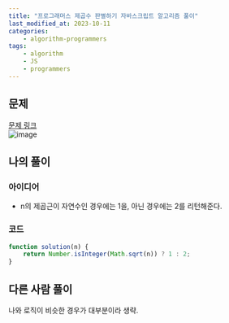 ```yaml
---
title: "프로그래머스 제곱수 판별하기 자바스크립트 알고리즘 풀이"
last_modified_at: 2023-10-11
categories:
    - algorithm-programmers
tags:
    - algorithm
    - JS
    - programmers
---
```


## 문제
[문제 링크](https://school.programmers.co.kr/learn/courses/30/lessons/120909)  
![image](https://github.com/makepin2r/TIL/assets/39889583/1ca48280-1f03-4da5-9e46-a5291b70a90f)

## 나의 풀이
### 아이디어
- n의 제곱근이 자연수인 경우에는 1을, 아닌 경우에는 2를 리턴해준다.
### 코드
```javascript
function solution(n) {
    return Number.isInteger(Math.sqrt(n)) ? 1 : 2;
}
```

## 다른 사람 풀이
나와 로직이 비슷한 경우가 대부분이라 생략.